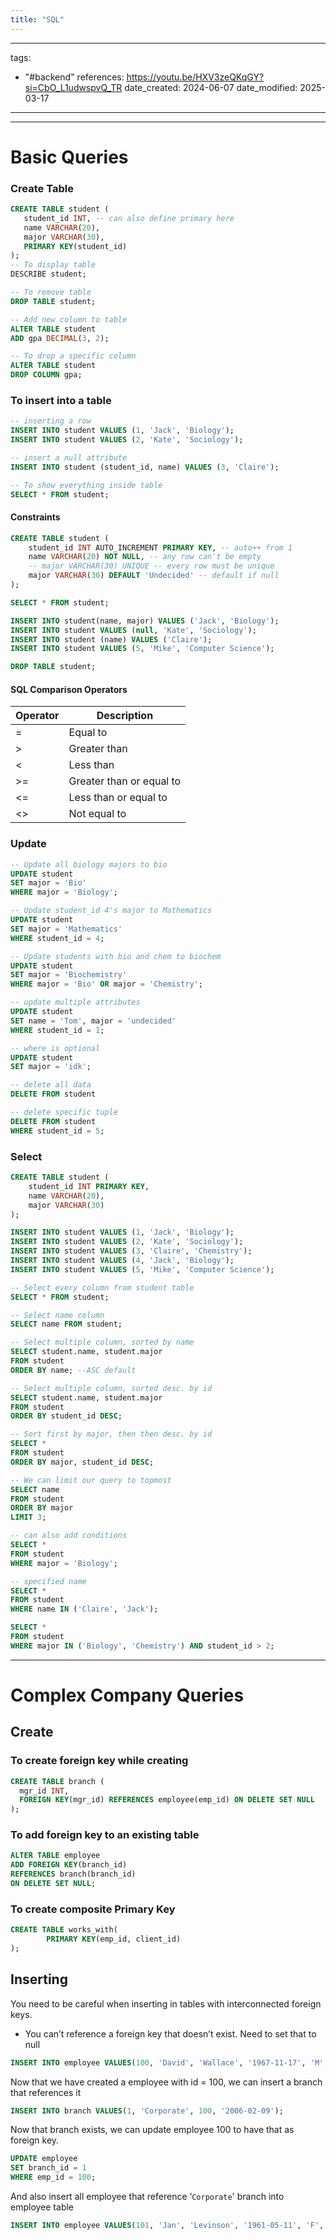 ```yaml
---
title: "SQL"
---
```



---
tags:
  - "#backend"
references: https://youtu.be/HXV3zeQKqGY?si=CbO_L1udwspvQ_TR
date_created: 2024-06-07
date_modified: 2025-03-17
---
---
# Basic Queries
### Create Table

```sql
CREATE TABLE student (
   student_id INT, -- can also define primary here
   name VARCHAR(20),
   major VARCHAR(30),
   PRIMARY KEY(student_id)
);
-- To display table
DESCRIBE student;

-- To remove table
DROP TABLE student;

-- Add new column to table
ALTER TABLE student
ADD gpa DECIMAL(3, 2);

-- To drop a specific column
ALTER TABLE student
DROP COLUMN gpa;
```

### To insert into a table

```sql
-- inserting a row
INSERT INTO student VALUES (1, 'Jack', 'Biology');
INSERT INTO student VALUES (2, 'Kate', 'Sociology');

-- insert a null attribute
INSERT INTO student (student_id, name) VALUES (3, 'Claire');

-- To show everything inside table
SELECT * FROM student;
```

#### Constraints

```sql
CREATE TABLE student (
	student_id INT AUTO_INCREMENT PRIMARY KEY, -- auto++ from 1
	name VARCHAR(20) NOT NULL, -- any row can't be empty
	-- major VARCHAR(30) UNIQUE -- every row must be unique
	major VARCHAR(30) DEFAULT 'Undecided' -- default if null
);

SELECT * FROM student;

INSERT INTO student(name, major) VALUES ('Jack', 'Biology');
INSERT INTO student VALUES (null, 'Kate', 'Sociology');
INSERT INTO student (name) VALUES ('Claire');
INSERT INTO student VALUES (5, 'Mike', 'Computer Science');

DROP TABLE student;
```

#### SQL Comparison Operators

| Operator | Description              |
| -------- | ------------------------ |
| =        | Equal to                 |
| &gt;        | Greater than             |
| &lt;        | Less than                |
| &gt;=       | Greater than or equal to |
| &lt;=       | Less than or equal to    |
| &lt;&gt;       | Not equal to             |

### Update

```sql
-- Update all biology majors to bio
UPDATE student
SET major = 'Bio'
WHERE major = 'Biology';

-- Update student_id 4's major to Mathematics
UPDATE student
SET major = 'Mathematics'
WHERE student_id = 4;

-- Update students with bio and chem to biochem
UPDATE student
SET major = 'Biochemistry'
WHERE major = 'Bio' OR major = 'Chemistry';

-- update multiple attributes
UPDATE student
SET name = 'Tom', major = 'undecided'
WHERE student_id = 1;

-- where is optional
UPDATE student
SET major = 'idk';

-- delete all data
DELETE FROM student

-- delete specific tuple
DELETE FROM student
WHERE student_id = 5;
```

### Select

```sql
CREATE TABLE student (
    student_id INT PRIMARY KEY,
    name VARCHAR(20),
    major VARCHAR(30)
);

INSERT INTO student VALUES (1, 'Jack', 'Biology');
INSERT INTO student VALUES (2, 'Kate', 'Sociology');
INSERT INTO student VALUES (3, 'Claire', 'Chemistry');
INSERT INTO student VALUES (4, 'Jack', 'Biology');
INSERT INTO student VALUES (5, 'Mike', 'Computer Science');

-- Select every column from student table
SELECT * FROM student;

-- Select name column
SELECT name FROM student;

-- Select multiple column, sorted by name
SELECT student.name, student.major
FROM student
ORDER BY name; --ASC default

-- Select multiple column, sorted desc. by id
SELECT student.name, student.major
FROM student
ORDER BY student_id DESC;

-- Sort first by major, then then desc. by id
SELECT *
FROM student
ORDER BY major, student_id DESC;

-- We can limit our query to topmost
SELECT name
FROM student
ORDER BY major
LIMIT 3;

-- can also add conditions
SELECT *
FROM student
WHERE major = 'Biology';

-- specified name
SELECT *
FROM student
WHERE name IN ('Claire', 'Jack');

SELECT *
FROM student
WHERE major IN ('Biology', 'Chemistry') AND student_id > 2;
```

---
# Complex Company Queries

<ImageZoom src="https://raw.githubusercontent.com/himanshu864/DevObs/refs/heads/main/Assets/Pasted%20image%2020250317163327.png" alt="Pasted image 20250317163327.png" height= {600} width= {600} />

## Create

### To create foreign key while creating

```sql
CREATE TABLE branch (
  mgr_id INT, 
  FOREIGN KEY(mgr_id) REFERENCES employee(emp_id) ON DELETE SET NULL
);
```

### To add foreign key to an existing table

```sql
ALTER TABLE employee
ADD FOREIGN KEY(branch_id)
REFERENCES branch(branch_id)
ON DELETE SET NULL;
```

### To create composite Primary Key

```sql
CREATE TABLE works_with(
		PRIMARY KEY(emp_id, client_id)
);
```

## Inserting

You need to be careful when inserting in tables with interconnected foreign keys.

- You can’t reference a foreign key that doesn’t exist. Need to set that to null

```sql
INSERT INTO employee VALUES(100, 'David', 'Wallace', '1967-11-17', 'M', 250000, NULL, NULL);
```

Now that we have created a employee with id = 100, we can insert a branch that references it

```sql
INSERT INTO branch VALUES(1, 'Corporate', 100, '2006-02-09');
```

Now that branch exists, we can update employee 100 to have that as foreign key.

```sql
UPDATE employee
SET branch_id = 1
WHERE emp_id = 100;
```

And also insert all employee that reference ‘`Corporate`' branch into employee table

```sql
INSERT INTO employee VALUES(101, 'Jan', 'Levinson', '1961-05-11', 'F', 110000, 100, 1);
```

